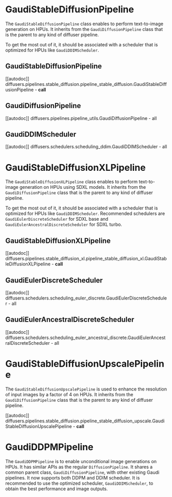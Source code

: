<!---
Copyright 2022 The HuggingFace Team. All rights reserved.

Licensed under the Apache License, Version 2.0 (the "License");
you may not use this file except in compliance with the License.
You may obtain a copy of the License at

    http://www.apache.org/licenses/LICENSE-2.0

Unless required by applicable law or agreed to in writing, software
distributed under the License is distributed on an "AS IS" BASIS,
WITHOUT WARRANTIES OR CONDITIONS OF ANY KIND, either express or implied.
See the License for the specific language governing permissions and
limitations under the License.
-->

# GaudiStableDiffusionPipeline

The `GaudiStableDiffusionPipeline` class enables to perform text-to-image generation on HPUs.
It inherits from the `GaudiDiffusionPipeline` class that is the parent to any kind of diffuser pipeline.

To get the most out of it, it should be associated with a scheduler that is optimized for HPUs like `GaudiDDIMScheduler`.


## GaudiStableDiffusionPipeline

[[autodoc]] diffusers.pipelines.stable_diffusion.pipeline_stable_diffusion.GaudiStableDiffusionPipeline
    - __call__


## GaudiDiffusionPipeline

[[autodoc]] diffusers.pipelines.pipeline_utils.GaudiDiffusionPipeline
    - all


## GaudiDDIMScheduler

[[autodoc]] diffusers.schedulers.scheduling_ddim.GaudiDDIMScheduler
    - all


# GaudiStableDiffusionXLPipeline

The `GaudiStableDiffusionXLPipeline` class enables to perform text-to-image generation on HPUs using SDXL models.
It inherits from the `GaudiDiffusionPipeline` class that is the parent to any kind of diffuser pipeline.

To get the most out of it, it should be associated with a scheduler that is optimized for HPUs like `GaudiDDIMScheduler`.
Recommended schedulers are `GaudiEulerDiscreteScheduler` for SDXL base and `GaudiEulerAncestralDiscreteScheduler` for SDXL turbo.


## GaudiStableDiffusionXLPipeline

[[autodoc]] diffusers.pipelines.stable_diffusion_xl.pipeline_stable_diffusion_xl.GaudiStableDiffusionXLPipeline
    - __call__


## GaudiEulerDiscreteScheduler

[[autodoc]] diffusers.schedulers.scheduling_euler_discrete.GaudiEulerDiscreteScheduler
    - all


## GaudiEulerAncestralDiscreteScheduler

[[autodoc]] diffusers.schedulers.scheduling_euler_ancestral_discrete.GaudiEulerAncestralDiscreteScheduler
    - all


# GaudiStableDiffusionUpscalePipeline

The `GaudiStableDiffusionUpscalePipeline` is used to enhance the resolution of input images by a factor of 4 on HPUs.
It inherits from the `GaudiDiffusionPipeline` class that is the parent to any kind of diffuser pipeline.


[[autodoc]] diffusers.pipelines.stable_diffusion.pipeline_stable_diffusion_upscale.GaudiStableDiffusionUpscalePipeline
    - __call__


# GaudiDDPMPipeline

The `GaudiDDPMPipeline` is to enable unconditional image generations on HPUs. It has similar APIs as the regular `DiffusionPipeline`.
It shares a common parent class, `GaudiDiffusionPipeline`, with other existing Gaudi pipelines. It now supports both DDPM and DDIM scheduler. 
It is recommended to use the optimized scheduler, `GaudiDDIMScheduler`, to obtain the best performance and image outputs.

